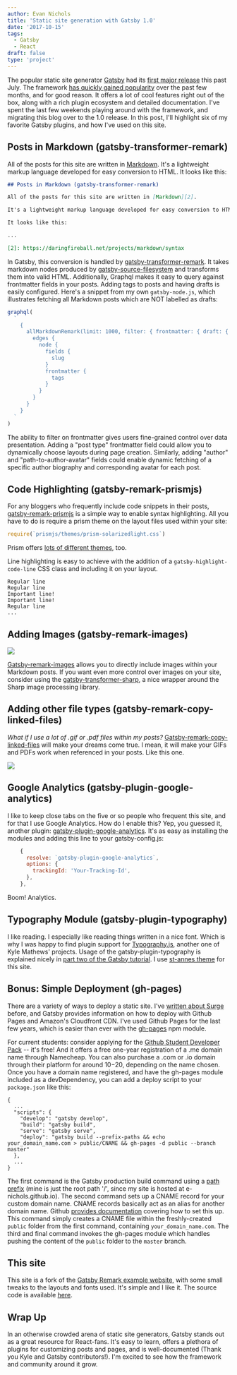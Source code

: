 ```yaml
---
author: Evan Nichols
title: 'Static site generation with Gatsby 1.0'
date: '2017-10-15'
tags:
  - Gatsby
  - React
draft: false
type: 'project'
---
```


The popular static site generator [Gatsby][14] had its [first major release][25] this past July. The framework [has quickly gained popularity][1] over the past few months, and for good reason. It offers a lot of cool features right out of the box, along with a rich plugin ecosystem and detailed documentation. I've spent the last few weekends playing around with the framework, and migrating this blog over to the 1.0 release. In this post, I'll highlight six of my favorite Gatsby plugins, and how I've used on this site.

## Posts in Markdown (gatsby-transformer-remark)

All of the posts for this site are written in [Markdown][2]. It's a lightweight markup language developed for easy conversion to HTML. It looks like this:

```markdown
## Posts in Markdown (gatsby-transformer-remark)

All of the posts for this site are written in [Markdown][2].

It's a lightweight markup language developed for easy conversion to HTML.

It looks like this:

...

[2]: https://daringfireball.net/projects/markdown/syntax
```

In Gatsby, this conversion is handled by [gatsby-transformer-remark][15]. It takes markdown nodes produced by [gatsby-source-filesystem][16] and transforms them into valid HTML. Additionally, Graphql makes it easy to query against frontmatter fields in your posts. Adding tags to posts and having drafts is easily configured. Here's a snippet from my own `gatsby-node.js`, which illustrates fetching all Markdown posts which are NOT labelled as drafts:

```js
graphql(
  `
    {
      allMarkdownRemark(limit: 1000, filter: { frontmatter: { draft: { ne: true } } }) {
        edges {
          node {
            fields {
              slug
            }
            frontmatter {
              tags
            }
          }
        }
      }
    }
  `
)
```

The ability to filter on frontmatter gives users fine-grained control over data presentation. Adding a "post type" frontmatter field could allow you to dynamically choose layouts during page creation. Similarly, adding "author" and "path-to-author-avatar" fields could enable dynamic fetching of a specific author biography and corresponding avatar for each post.

## Code Highlighting (gatsby-remark-prismjs)

For any bloggers who frequently include code snippets in their posts, [gatsby-remark-prismjs][3] is a simple way to enable syntax highlighting. All you have to do is require a prism theme on the layout files used within your site:

```js
require(`prismjs/themes/prism-solarizedlight.css`)
```

Prism offers [lots of different themes][5], too.

Line highlighting is easy to achieve with the addition of a `gatsby-highlight-code-line` CSS class and including it on your layout.

```js{3-4}
Regular line
Regular line
Important line!
Important line!
Regular line
...
```

## Adding Images (gatsby-remark-images)

![](/static/images/blog-redesign-with-gatsby/gatsby-remark-images.jpg)

[Gatsby-remark-images][6] allows you to directly include images within your Markdown posts. If you want even more control over images on your site, consider using the [gatsby-transformer-sharp][8], a nice wrapper around the Sharp image processing library.

## Adding other file types (gatsby-remark-copy-linked-files)

_What if I use a lot of .gif or .pdf files within my posts?_ [Gatsby-remark-copy-linked-files][18] will make your dreams come true. I mean, it will make your GIFs and PDFs work when referenced in your posts. Like this one.

![](/static/images/blog-redesign-with-gatsby/dumblerage.gif)

## Google Analytics (gatsby-plugin-google-analytics)

I like to keep close tabs on the five or so people who frequent this site, and for that I use Google Analytics. How do I enable this? Yep, you guessed it, another plugin: [gatsby-plugin-google-analytics][13]. It's as easy as installing the modules and adding this line to your gatsby-config.js:

```js
    {
      resolve: `gatsby-plugin-google-analytics`,
      options: {
        trackingId: 'Your-Tracking-Id',
      },
    },
```

Boom! Analytics.

## Typography Module (gatsby-plugin-typography)

I like reading. I especially like reading things written in a nice font. Which is why I was happy to find plugin support for [Typography.js][17], another one of Kyle Mathews' projects. Usage of the gatsby-plugin-typography is explained nicely in [part two of the Gatsby tutorial][10]. I use [st-annes theme][11] for this site.

## Bonus: Simple Deployment (gh-pages)

There are a variety of ways to deploy a static site. I've [written about Surge][26] before, and Gatsby provides information on how to deploy with Github Pages and Amazon's Cloudfront CDN. I've used Github Pages for the last few years, which is easier than ever with the [gh-pages][20] npm module.

For current students: consider applying for the [Github Student Developer Pack][19] -- it's free! And it offers a free one-year registration of a .me domain name through Namecheap. You can also purchase a .com or .io domain through their platform for around $10-$20, depending on the name chosen. Once you have a domain name registered, and have the gh-pages module included as a devDependency, you can add a deploy script to your `package.json` like this:

```js{7-8}
{
  ...
  "scripts": {
    "develop": "gatsby develop",
    "build": "gatsby build",
    "serve": "gatsby serve",
    "deploy": "gatsby build --prefix-paths && echo your_domain_name.com > public/CNAME && gh-pages -d public --branch master"
  },
  ...
}
```

The first command is the Gatsby production build command using a [path prefix][23] (mine is just the root path '/', since my site is hosted at e-nichols.github.io). The second command sets up a CNAME record for your custom domain name. CNAME records basically act as an alias for another domain name. Github [provides documentation][22] covering how to set this up. This command simply creates a CNAME file within the freshly-created `public` folder from the first command, containing `your_domain_name.com`. The third and final command invokes the gh-pages module which handles pushing the content of the `public` folder to the `master` branch.

## This site

This site is a fork of the [Gatsby Remark example website][21], with some small tweaks to the layouts and fonts used. It's simple and I like it. The source code is available [here][24].

## Wrap Up

In an otherwise crowded arena of static site generators, Gatsby stands out as a great resource for React-fans. It's easy to learn, offers a plethora of plugins for customizing posts and pages, and is well-documented (Thank you Kyle and Gatsby contributors!). I'm excited to see how the framework and community around it grow.

[1]: https://www.gatsbyjs.org/blog/2017-09-21-community-roundup-1/
[2]: https://daringfireball.net/projects/markdown/syntax
[3]: https://www.gatsbyjs.org/packages/gatsby-remark-prismjs/
[4]: https://www.staticgen.com/
[5]: http://prismjs.com/test.html
[6]: https://www.gatsbyjs.org/packages/gatsby-remark-images/
[7]: https://image-processing.gatsbyjs.org/
[8]: https://www.gatsbyjs.org/packages/gatsby-transformer-sharp/
[9]: http://kyleamathews.github.io/typography.js/
[10]: https://www.gatsbyjs.org/tutorial/part-two/
[11]: https://github.com/KyleAMathews/typography.js/tree/master/packages/typography-theme-st-annes
[12]: https://www.gatsbyjs.org/tutorial/
[13]: https://www.gatsbyjs.org/packages/gatsby-plugin-google-analytics/
[14]: https://github.com/gatsbyjs/gatsby
[15]: https://www.gatsbyjs.org/packages/gatsby-transformer-remark/
[16]: https://www.gatsbyjs.org/packages/gatsby-source-filesystem/
[17]: http://kyleamathews.github.io/typography.js/
[18]: https://www.gatsbyjs.org/packages/gatsby-remark-copy-linked-files/
[19]: https://education.github.com/pack
[20]: https://www.npmjs.com/package/gh-pages
[21]: https://using-remark.gatsbyjs.org/
[22]: https://help.github.com/articles/quick-start-setting-up-a-custom-domain/
[23]: https://www.gatsbyjs.org/docs/path-prefix/
[24]: https://github.com/e-nichols/e-nichols.github.io/tree/dev
[25]: https://www.gatsbyjs.org/blog/gatsby-v1/
[26]: http://etnichols.com/react-quotebook-tutorial/#deploy-using-surge
